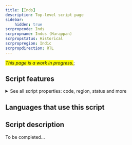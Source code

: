 ```yaml
---
title: [Inds]
description: Top-level script page
sidebar:
    hidden: true
scrpropcode: Inds
scrpropname: Indus (Harappan)
scrpropstatus: Historical
scrpropregion: Indic
scrpropdirection: RTL
---
```


<span style='background-color:yellow'>_This page is a work in progress._</span>;


## Script features

<details>
<summary> See all script properties: code, region, status and more</summary>
<ScriptInfo />
</details>

## Languages that use this script

<WsList script='Inds' wsMax='5' />

## Script description

To be completed...

